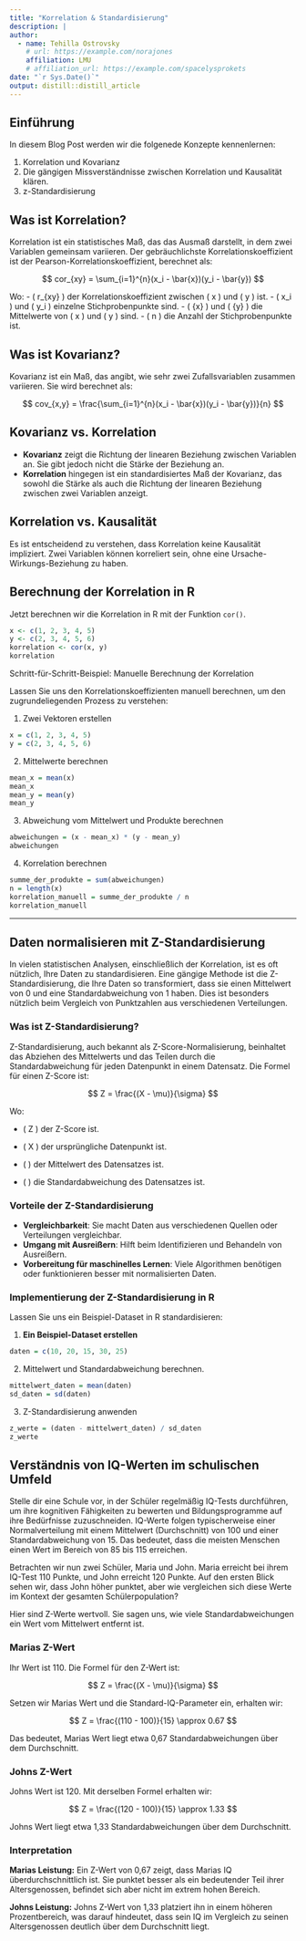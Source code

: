 ```yaml
---
title: "Korrelation & Standardisierung"
description: |
author:
  - name: Tehilla Ostrovsky
    # url: https://example.com/norajones
    affiliation: LMU
    # affiliation_url: https://example.com/spacelysprokets
date: "`r Sys.Date()`"
output: distill::distill_article
---
```


## Einführung

In diesem Blog Post werden wir die folgenede Konzepte kennenlernen:

1. Korrelation und Kovarianz 
2. Die gängigen Missverständnisse zwischen Korrelation und Kausalität klären.
3. z-Standardisierung

## Was ist Korrelation?

Korrelation ist ein statistisches Maß, das das Ausmaß darstellt, in dem zwei Variablen gemeinsam variieren. Der gebräuchlichste Korrelationskoeffizient ist der Pearson-Korrelationskoeffizient, berechnet als:

$$
cor_{xy} = \sum_{i=1}^{n}(x_i - \bar{x})(y_i - \bar{y})
$$

Wo:
- \( r_{xy} \) der Korrelationskoeffizient zwischen \( x \) und \( y \) ist.
- \( x_i \) und \( y_i \) einzelne Stichprobenpunkte sind.
- \( \bar{x} \) und \( \bar{y} \) die Mittelwerte von \( x \) und \( y \) sind.
- \( n \) die Anzahl der Stichprobenpunkte ist.

## Was ist Kovarianz?

Kovarianz ist ein Maß, das angibt, wie sehr zwei Zufallsvariablen zusammen variieren. Sie wird berechnet als:

$$
cov_{x,y} = \frac{\sum_{i=1}^{n}(x_i - \bar{x})(y_i - \bar{y})}{n}
$$

## Kovarianz vs. Korrelation

- **Kovarianz** zeigt die Richtung der linearen Beziehung zwischen Variablen an. Sie gibt jedoch nicht die Stärke der Beziehung an.
- **Korrelation** hingegen ist ein standardisiertes Maß der Kovarianz, das sowohl die Stärke als auch die Richtung der linearen Beziehung zwischen zwei Variablen anzeigt.

## Korrelation vs. Kausalität

Es ist entscheidend zu verstehen, dass Korrelation keine Kausalität impliziert. Zwei Variablen können korreliert sein, ohne eine Ursache-Wirkungs-Beziehung zu haben.

## Berechnung der Korrelation in R

Jetzt berechnen wir die Korrelation in R mit der Funktion `cor()`.

```r
x <- c(1, 2, 3, 4, 5)
y <- c(2, 3, 4, 5, 6)
korrelation <- cor(x, y)
korrelation
```


Schritt-für-Schritt-Beispiel: Manuelle Berechnung der Korrelation

Lassen Sie uns den Korrelationskoeffizienten manuell berechnen, um den zugrundeliegenden Prozess zu verstehen:

1. Zwei Vektoren erstellen

```r
x = c(1, 2, 3, 4, 5)
y = c(2, 3, 4, 5, 6)
```

2. Mittelwerte berechnen

```r
mean_x = mean(x)
mean_x
mean_y = mean(y)
mean_y
```


3. Abweichung vom Mittelwert und Produkte berechnen

```r
abweichungen = (x - mean_x) * (y - mean_y)
abweichungen
```

4. Korrelation berechnen

```r
summe_der_produkte = sum(abweichungen)
n = length(x)
korrelation_manuell = summe_der_produkte / n
korrelation_manuell
```

-------

## Daten normalisieren mit Z-Standardisierung

In vielen statistischen Analysen, einschließlich der Korrelation, ist es oft nützlich, Ihre Daten zu standardisieren. Eine gängige Methode ist die Z-Standardisierung, die Ihre Daten so transformiert, dass sie einen Mittelwert von 0 und eine Standardabweichung von 1 haben. Dies ist besonders nützlich beim Vergleich von Punktzahlen aus verschiedenen Verteilungen.

### Was ist Z-Standardisierung?

Z-Standardisierung, auch bekannt als Z-Score-Normalisierung, beinhaltet das Abziehen des Mittelwerts und das Teilen durch die Standardabweichung für jeden Datenpunkt in einem Datensatz. Die Formel für einen Z-Score ist:

$$
Z = \frac{(X - \mu)}{\sigma}
$$

Wo:

- \( Z \) der Z-Score ist.

- \( X \) der ursprüngliche Datenpunkt ist.

- \( \mu \) der Mittelwert des Datensatzes ist.

- \( \sigma \) die Standardabweichung des Datensatzes ist.

### Vorteile der Z-Standardisierung

- **Vergleichbarkeit**: Sie macht Daten aus verschiedenen Quellen oder Verteilungen vergleichbar.
- **Umgang mit Ausreißern**: Hilft beim Identifizieren und Behandeln von Ausreißern.
- **Vorbereitung für maschinelles Lernen**: Viele Algorithmen benötigen oder funktionieren besser mit normalisierten Daten.

### Implementierung der Z-Standardisierung in R

Lassen Sie uns ein Beispiel-Dataset in R standardisieren:

1. **Ein Beispiel-Dataset erstellen**

```r
daten = c(10, 20, 15, 30, 25)
```

2. Mittelwert und Standardabweichung berechnen.


```r
mittelwert_daten = mean(daten)
sd_daten = sd(daten)
```

3. Z-Standardisierung anwenden

```r
z_werte = (daten - mittelwert_daten) / sd_daten
z_werte
```


## Verständnis von IQ-Werten im schulischen Umfeld

Stelle dir eine Schule vor, in der Schüler regelmäßig IQ-Tests durchführen, um ihre kognitiven Fähigkeiten zu bewerten und Bildungsprogramme auf ihre Bedürfnisse zuzuschneiden. IQ-Werte folgen typischerweise einer Normalverteilung mit einem Mittelwert (Durchschnitt) von 100 und einer Standardabweichung von 15. Das bedeutet, dass die meisten Menschen einen Wert im Bereich von 85 bis 115 erreichen.

Betrachten wir nun zwei Schüler, Maria und John. Maria erreicht bei ihrem IQ-Test 110 Punkte, und John erreicht 120 Punkte. Auf den ersten Blick sehen wir, dass John höher punktet, aber wie vergleichen sich diese Werte im Kontext der gesamten Schülerpopulation?

Hier sind Z-Werte wertvoll. Sie sagen uns, wie viele Standardabweichungen ein Wert vom Mittelwert entfernt ist.

### Marias Z-Wert

Ihr Wert ist 110. Die Formel für den Z-Wert ist:

$$
Z = \frac{(X - \mu)}{\sigma}
$$

Setzen wir Marias Wert und die Standard-IQ-Parameter ein, erhalten wir:

$$
Z = \frac{(110 - 100)}{15} \approx 0.67
$$

Das bedeutet, Marias Wert liegt etwa 0,67 Standardabweichungen über dem Durchschnitt.

### Johns Z-Wert

Johns Wert ist 120. Mit derselben Formel erhalten wir:

$$
Z = \frac{(120 - 100)}{15} \approx 1.33
$$

Johns Wert liegt etwa 1,33 Standardabweichungen über dem Durchschnitt.

### Interpretation

**Marias Leistung:** Ein Z-Wert von 0,67 zeigt, dass Marias IQ überdurchschnittlich ist. Sie punktet besser als ein bedeutender Teil ihrer Altersgenossen, befindet sich aber nicht im extrem hohen Bereich.

**Johns Leistung:** Johns Z-Wert von 1,33 platziert ihn in einem höheren Prozentbereich, was darauf hindeutet, dass sein IQ im Vergleich zu seinen Altersgenossen deutlich über dem Durchschnitt liegt.
